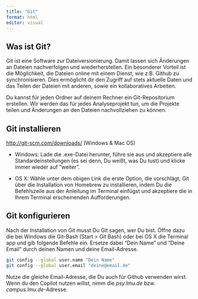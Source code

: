 ```yaml
---
title: "Git"
format: html
editor: visual
---
```


## Was ist Git?

Git ist eine Software zur Dateiversionierung. Damit lassen sich Änderungen an Dateien nachverfolgen und wiederherstellen. Ein besonderer Vorteil ist die Möglichkeit, die Dateien online mit einem Dienst, wie z.B. Github zu synchronisieren. Dies ermöglicht dir den Zugriff auf stets aktuelle Daten und das Teilen der Dateien mit anderen, sowie ein kollaboratives Arbeiten.

Du kannst für jeden Ordner auf deinem Rechner ein Git-Repositorium erstellen. Wir werden das für jedes Analyseprojekt tun, um die Projekte teilen und Änderungen an den Dateien nachvollziehen zu können.

## Git installieren

<http://git-scm.com/downloads/> (Windows & Mac OS)

-   Windows: Lade die .exe-Datei herunter, führe sie aus und akzeptiere alle Standardeinstellungen (es sei denn, Du weißt, was Du tust) und klicke immer wieder auf "weiter".

-   OS X: Wähle unter dem obigen Link die erste Option, die vorschlägt, Git über die Installation von Homebrew zu installieren, indem Du die Befehlszeile aus der Anleitung im Terminal einfügst und akzeptiere die in Ihrem Terminal erscheinenden Aufforderungen.

## Git konfigurieren

Nach der Installation von Git musst Du Git sagen, wer Du bist. Öffne dazu die bei Windows die Git-Bash (Start \> Git Bash) oder bei OS X die Terminal app und gib folgende Befehle ein. Ersetze dabei "Dein Name" und "Deine Email" durch deinen Namen und deine Email-Adresse.

``` bash
git config --global user.name "Dein Name"
git config --global user.email "deine@email.de"
```

::: callout-tip
Nutze die gleiche Email-Adresse, die Du auch für Github verwenden wirst. Wenn du den Copilot nutzen willst, nimm die *psy.lmu.de* bzw. *campus.lmu.de*-Adresse.
:::



